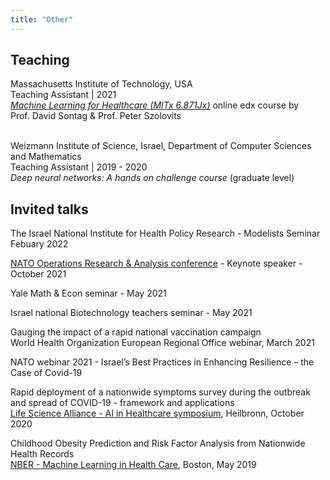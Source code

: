 ```yaml
---
title: "Other"
---
```


## Teaching
Massachusetts Institute of Technology, USA\
Teaching Assistant | 2021\
[_Machine Learning for Healthcare (MITx 6.871Jx)_](https://www.edx.org/course/machine-learning-for-healthcare?index=product&queryID=bc5748733e0de783967b4c99fd798ff9&position=3) online edx course by Prof. David Sontag & Prof. Peter Szolovits

\
Weizmann Institute of Science, Israel, Department of Computer Sciences and Mathematics\
Teaching Assistant | 2019 - 2020\
_Deep neural networks: A hands on challenge course_ (graduate level)


## Invited talks  

The Israel National Institute for Health Policy Research - Modelists Seminar Febuary 2022  

[NATO Operations Research & Analysis conference](https://events.sto.nato.int/index.php/upcoming-events/event-list/event/28-conf/350-15th-nato-ora-conference) - Keynote speaker - October 2021

Yale Math & Econ seminar - May 2021

Israel national Biotechnology teachers seminar - May 2021

Gauging the impact of a rapid national vaccination campaign\
World Health Organization European Regional Office webinar, March 2021

NATO webinar 2021 - Israel’s Best Practices in Enhancing Resilience – the Case of Covid-19  

Rapid deployment of a nationwide symptoms survey during the outbreak and spread of COVID-19 - framework and applications\
[Life Science Alliance - AI in Healthcare symposium](https://med.stanford.edu/lifesciencealliance/symposium.html), Heilbronn, October 2020

Childhood Obesity Prediction and Risk Factor Analysis from Nationwide Health Records\
[NBER - Machine Learning in Health Care](https://www.nber.org/conferences/machine-learning-health-care-spring-2019), Boston, May 2019



